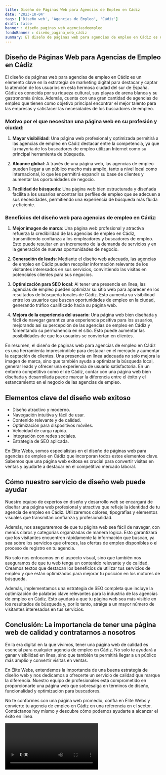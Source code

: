 ```yaml
---
title: Diseño de Páginas Web para Agencias de Empleo en Cádiz
date: '2023-10-04'
tags: ['Diseño web', 'Agencias de Empleo', 'Cádiz']
draft: false
banner : diseño_paginas_web_agenciasdeempleo
fondoBanner : diseño_pagina_web_cádiz
summary: El diseño de páginas web para agencias de empleo en Cádiz es un elemento clave en la estrategia de marketing digital para destacar y captar la atención de los usuarios en esta hermosa ciudad del sur de España. Cádiz es conocida por su riqueza cultural, sus playas de arena blanca y su gastronomía única. Además, cuenta con una gran cantidad de agencias de empleo que tienen como objetivo principal encontrar el mejor talento para las empresas y satisfacer las necesidades de los buscadores de empleo.
---
```


## Diseño de Páginas Web para Agencias de Empleo en Cádiz

El diseño de páginas web para agencias de empleo en Cádiz es un elemento clave en la estrategia de marketing digital para destacar y captar la atención de los usuarios en esta hermosa ciudad del sur de España. Cádiz es conocida por su riqueza cultural, sus playas de arena blanca y su gastronomía única. Además, cuenta con una gran cantidad de agencias de empleo que tienen como objetivo principal encontrar el mejor talento para las empresas y satisfacer las necesidades de los buscadores de empleo.

### Motivo por el que necesitan una página web en su profesión y ciudad:

1. **Mayor visibilidad**: Una página web profesional y optimizada permitirá a las agencias de empleo en Cádiz destacar entre la competencia, ya que la mayoría de los buscadores de empleo utilizan Internet como su principal herramienta de búsqueda.

2. **Alcance global**: A través de una página web, las agencias de empleo pueden llegar a un público mucho más amplio, tanto a nivel local como internacional, lo que les permitirá expandir su base de clientes y aumentar las oportunidades de negocio.

3. **Facilidad de búsqueda**: Una página web bien estructurada y diseñada facilita a los usuarios encontrar los perfiles de empleo que se adecuen a sus necesidades, permitiendo una experiencia de búsqueda más fluida y eficiente.

### Beneficios del diseño web para agencias de empleo en Cádiz:

1. **Mejor imagen de marca**: Una página web profesional y atractiva refuerza la credibilidad de las agencias de empleo en Cádiz, transmitiendo confianza a los empleadores y buscadores de empleo. Esto puede resultar en un incremento de la demanda de servicios y en la generación de nuevas oportunidades de negocio.

2. **Generación de leads**: Mediante el diseño web adecuado, las agencias de empleo en Cádiz pueden recopilar información relevante de los visitantes interesados en sus servicios, convirtiendo las visitas en potenciales clientes para sus negocios.

3. **Optimización para SEO local**: Al tener una presencia en línea, las agencias de empleo pueden optimizar su sitio web para aparecer en los resultados de búsqueda locales de Cádiz. Esto aumenta su visibilidad entre los usuarios que buscan oportunidades de empleo en la ciudad, generando tráfico cualificado hacia su página web.

4. **Mejora de la experiencia del usuario**: Una página web bien diseñada y fácil de navegar garantiza una experiencia positiva para los usuarios, mejorando así su percepción de las agencias de empleo en Cádiz y fomentando su permanencia en el sitio. Esto puede aumentar las posibilidades de que los usuarios se conviertan en clientes.

En resumen, el diseño de páginas web para agencias de empleo en Cádiz es una herramienta imprescindible para destacar en el mercado y aumentar la captación de clientes. Una presencia en línea adecuada no solo mejora la imagen de marca, sino que también ayuda a optimizar la búsqueda local, generar leads y ofrecer una experiencia de usuario satisfactoria. En un entorno competitivo como el de Cádiz, contar con una página web bien diseñada y desarrollada puede marcar la diferencia entre el éxito y el estancamiento en el negocio de las agencias de empleo.

<GifSeo />

<Cta />

## Elementos clave del diseño web exitoso

- Diseño atractivo y moderno.
- Navegación intuitiva y fácil de usar.
- Contenido relevante y de calidad.
- Optimización para dispositivos móviles.
- Velocidad de carga rápida.
- Integración con redes sociales.
- Estrategia de SEO aplicada.

En Élite Webs, somos especialistas en el diseño de páginas web para agencias de empleo en Cádiz que incorporan todos estos elementos clave. Sabemos que una página web exitosa es crucial para convertir visitas en ventas y ayudarte a destacar en el competitivo mercado laboral.

## Cómo nuestro servicio de diseño web puede ayudar

Nuestro equipo de expertos en diseño y desarrollo web se encargará de diseñar una página web profesional y atractiva que refleje la identidad de tu agencia de empleo en Cádiz. Utilizaremos colores, tipografías y elementos visuales que transmitan confianza y profesionalidad.

Además, nos aseguraremos de que tu página web sea fácil de navegar, con menús claros y categorías organizadas de manera lógica. Esto garantizará que los visitantes encuentren rápidamente la información que buscan, ya sea sobre los servicios que ofreces, las ofertas de empleo disponibles o el proceso de registro en tu agencia.

No solo nos enfocamos en el aspecto visual, sino que también nos aseguramos de que tu web tenga un contenido relevante y de calidad. Creamos textos que destacan los beneficios de utilizar tus servicios de empleo y que están optimizados para mejorar tu posición en los motores de búsqueda.

Además, implementamos una estrategia de SEO completa que incluye la optimización de palabras clave relevantes para la industria de las agencias de empleo en Cádiz. Esto ayudará a que tu página web sea más visible en los resultados de búsqueda y, por lo tanto, atraiga a un mayor número de visitantes interesados en tus servicios.

## Conclusión: La importancia de tener una página web de calidad y contratarnos a nosotros

En la era digital en la que vivimos, tener una página web de calidad es esencial para cualquier agencia de empleo en Cádiz. No solo te ayudará a ganar visibilidad en línea, sino que también te permitirá llegar a un público más amplio y convertir visitas en ventas.

En Élite Webs, entendemos la importancia de una buena estrategia de diseño web y nos dedicamos a ofrecerte un servicio de calidad que marque la diferencia. Nuestro equipo de profesionales está comprometido en proporcionarte una página web que sobresalga en términos de diseño, funcionalidad y optimización para buscadores.

No te conformes con una página web promedio, confía en Élite Webs y convierte tu agencia de empleo en Cádiz en una referencia en el sector. Contáctanos hoy mismo y descubre cómo podemos ayudarte a alcanzar el éxito en línea.

<Video />

<CtaBot job='Agencias de Empleo' city='Cádiz'/>

<Gmaps query='Cádiz+españa+maps' />